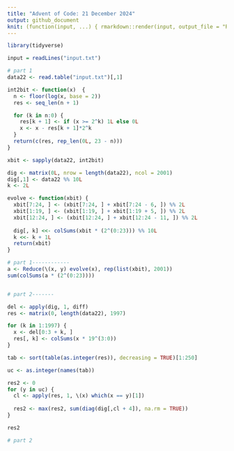 ```yaml
---
title: "Advent of Code: 21 December 2024"
output: github_document
knit: (function(input, ...) { rmarkdown::render(input, output_file = "README.md", envir = globalenv()) })
---
```


```r
library(tidyverse)
```

```r
input = readLines("input.txt")
```

```r
# part 1
data22 <- read.table("input.txt")[,1]

int2bit <- function(x)  {
  n <- floor(log(x, base = 2))
  res <- seq_len(n + 1) 

  for (k in n:0) {
    res[k + 1] <- if (x >= 2^k) 1L else 0L
    x <- x - res[k + 1]*2^k 
  }  
  return(c(res, rep_len(0L, 23 - n)))
}

xbit <- sapply(data22, int2bit)

dig <- matrix(0L, nrow = length(data22), ncol = 2001)
dig[,1] <- data22 %% 10L
k <- 2L

evolve <- function(xbit) {
  xbit[7:24, ] <- (xbit[7:24, ] + xbit[7:24 - 6, ]) %% 2L
  xbit[1:19, ] <- (xbit[1:19, ] + xbit[1:19 + 5, ]) %% 2L 
  xbit[12:24, ] <- (xbit[12:24, ] + xbit[12:24 - 11, ]) %% 2L
  
  dig[, k] <<- colSums(xbit * (2^(0:23))) %% 10L
  k <<- k + 1L
  return(xbit)
}

# part 1------------
a <- Reduce(\(x, y) evolve(x), rep(list(xbit), 2001))
sum(colSums(a * (2^(0:23))))


# part 2-------

del <- apply(dig, 1, diff)
res <- matrix(0, length(data22), 1997)

for (k in 1:1997) {
  x <- del[0:3 + k, ]
  res[, k] <- colSums(x * 19^(3:0))
}

tab <- sort(table(as.integer(res)), decreasing = TRUE)[1:250]

uc <- as.integer(names(tab))

res2 <- 0
for (y in uc) {
  cl <- apply(res, 1, \(x) which(x == y)[1])
  
  res2 <- max(res2, sum(diag(dig[,cl + 4]), na.rm = TRUE))
}

res2
```

```r
# part 2

```



















